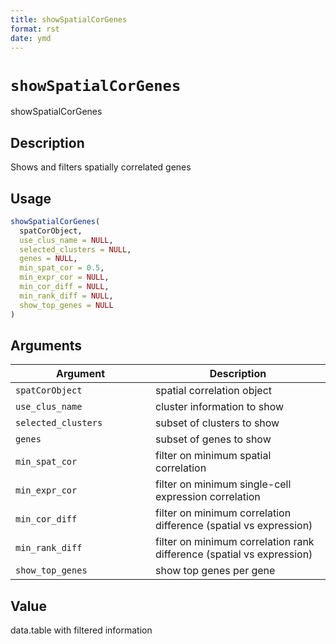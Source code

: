 ```yaml
--- 
title: showSpatialCorGenes 
format: rst 
date: ymd 
--- 
```

# `showSpatialCorGenes`

showSpatialCorGenes


## Description

Shows and filters spatially correlated genes


## Usage

```r
showSpatialCorGenes(
  spatCorObject,
  use_clus_name = NULL,
  selected_clusters = NULL,
  genes = NULL,
  min_spat_cor = 0.5,
  min_expr_cor = NULL,
  min_cor_diff = NULL,
  min_rank_diff = NULL,
  show_top_genes = NULL
)
```


## Arguments

Argument      |Description
------------- |----------------
`spatCorObject`     |     spatial correlation object
`use_clus_name`     |     cluster information to show
`selected_clusters`     |     subset of clusters to show
`genes`     |     subset of genes to show
`min_spat_cor`     |     filter on minimum spatial correlation
`min_expr_cor`     |     filter on minimum single-cell expression correlation
`min_cor_diff`     |     filter on minimum correlation difference (spatial vs expression)
`min_rank_diff`     |     filter on minimum correlation rank difference (spatial vs expression)
`show_top_genes`     |     show top genes per gene


## Value

data.table with filtered information


